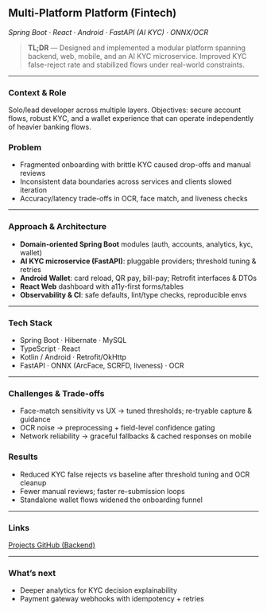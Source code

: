 ## Multi-Platform Platform (Fintech)

<p className="text-[var(--muted)]">
  <em>Spring Boot · React · Android · FastAPI (AI KYC) · ONNX/OCR</em>
</p>

> **TL;DR** — Designed and implemented a modular platform spanning backend, web, mobile, and an AI KYC microservice. Improved KYC false-reject rate and stabilized flows under real-world constraints.

---

### Context & Role
Solo/lead developer across multiple layers. Objectives: secure account flows, robust KYC, and a wallet experience that can operate independently of heavier banking flows.

### Problem
- Fragmented onboarding with brittle KYC caused drop-offs and manual reviews  
- Inconsistent data boundaries across services and clients slowed iteration  
- Accuracy/latency trade-offs in OCR, face match, and liveness checks

---

### Approach & Architecture
- <strong>Domain-oriented Spring Boot</strong> modules (auth, accounts, analytics, kyc, wallet)  
- <strong>AI KYC microservice (FastAPI)</strong>: pluggable providers; threshold tuning & retries  
- <strong>Android Wallet</strong>: card reload, QR pay, bill-pay; Retrofit interfaces & DTOs  
- <strong>React Web</strong> dashboard with a11y-first forms/tables  
- <strong>Observability & CI</strong>: safe defaults, lint/type checks, reproducible envs

---

### Tech Stack
<ul className="mt-2 flex flex-wrap gap-2">
  <li className="hairline px-3 py-1 rounded-md text-sm inline-flex items-center gap-2">
    <span className="icon-[tabler--brand-java] size-4"></span> Spring Boot · Hibernate · MySQL
  </li>
  <li className="hairline px-3 py-1 rounded-md text-sm inline-flex items-center gap-2">
    <span className="icon-[tabler--brand-react] size-4"></span> TypeScript · React
  </li>
  <li className="hairline px-3 py-1 rounded-md text-sm inline-flex items-center gap-2">
    <span className="icon-[tabler--device-mobile] size-4"></span> Kotlin / Android · Retrofit/OkHttp
  </li>
  <li className="hairline px-3 py-1 rounded-md text-sm inline-flex items-center gap-2">
    <span className="icon-[tabler--brain] size-4"></span> FastAPI · ONNX (ArcFace, SCRFD, liveness) · OCR
  </li>
</ul>

---

### Challenges & Trade-offs
- Face-match sensitivity vs UX → tuned thresholds; re-tryable capture & guidance  
- OCR noise → preprocessing + field-level confidence gating  
- Network reliability → graceful fallbacks & cached responses on mobile

### Results
- Reduced KYC false rejects vs baseline after threshold tuning and OCR cleanup  
- Fewer manual reviews; faster re-submission loops  
- Standalone wallet flows widened the onboarding funnel

---

### Links
<div className="grid gap-3 sm:grid-cols-2">
  <a href="/projects" className="card flex items-center justify-between px-4 py-3 rounded-[var(--radius)] hover:shadow-md transition-shadow">
    <span className="inline-flex items-center gap-2">
      <span className="icon-[tabler--folder] size-5 text-[var(--muted)]"></span>
      <span className="font-medium">Projects</span>
    </span>
    <span className="icon-[tabler--chevron-right] size-5 text-[var(--muted)]"></span>
  </a>

  <a href="https://github.com/gimesha-adikari/BankingSystem" target="_blank" rel="noopener noreferrer" className="card flex items-center justify-between px-4 py-3 rounded-[var(--radius)] hover:shadow-md transition-shadow">
    <span className="inline-flex items-center gap-2">
      <span className="icon-[tabler--brand-github] size-5 text-[var(--muted)]"></span>
      <span className="font-medium">GitHub (Backend)</span>
    </span>
    <span className="icon-[tabler--arrow-up-right] size-5 text-[var(--muted)]"></span>
  </a>
</div>

---

### What’s next
- Deeper analytics for KYC decision explainability  
- Payment gateway webhooks with idempotency + retries
